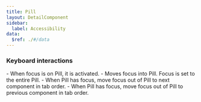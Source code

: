 ```yaml
---
title: Pill
layout: DetailComponent
sidebar:
  label: Accessibility
data:
  $ref: ./#/data
---
```


### Keyboard interactions

<KeyboardControls>
  <KeyboardControl keyOrCombos="Enter or Space">
    - When focus is on Pill, it is activated.
  </KeyboardControl>
  <KeyboardControl keyOrCombos="Tab">
    - Moves focus into Pill. Focus is set to the entire Pill. - When Pill has
    focus, move focus out of Pill to next component in tab order.
  </KeyboardControl>
  <KeyboardControl keyOrCombos="Tab + Shift">
    - When Pill has focus, move focus out of Pill to previous component in tab
    order.
  </KeyboardControl>
</KeyboardControls>
